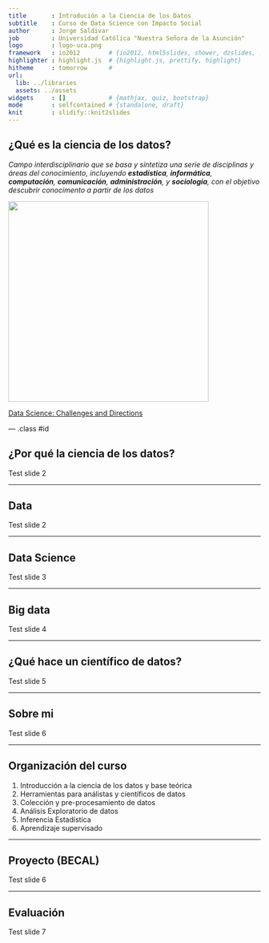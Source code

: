 ```yaml
---
title       : Introdución a la Ciencia de los Datos
subtitle    : Curso de Data Science con Impacto Social
author      : Jorge Saldivar
job         : Universidad Católica "Nuestra Señora de la Asunción"
logo        : logo-uca.png
framework   : io2012        # {io2012, html5slides, shower, dzslides, ...}
highlighter : highlight.js  # {highlight.js, prettify, highlight}
hitheme     : tomorrow      # 
url:
  lib: ../libraries
  assets: ../assets
widgets     : []            # {mathjax, quiz, bootstrap}
mode        : selfcontained # {standalone, draft}
knit        : slidify::knit2slides
---
```


## ¿Qué es la ciencia de los datos?

_Campo interdisciplinario que se basa y sintetiza una serie de disciplinas y áreas del conocimiento, incluyendo **estadística**, **informática**, **computación**, **comunicación**, **administración**, y **sociología**, con el objetivo descubrir conocimento a partir de los datos_

<img class=center src="../assets/img/data_science.jpg" height=400 />

[Data Science: Challenges and Directions](https://cacm.acm.org/magazines/2017/8/219605-data-science/fulltext)

--- .class #id 

## ¿Por qué la ciencia de los datos?

Test slide 2

---

## Data

Test slide 2

---

## Data Science

Test slide 3

---

## Big data

Test slide 4

---

## ¿Qué hace un científico de datos?

Test slide 5

---

## Sobre mi

Test slide 6

---

## Organización del curso

1. Introducción a la ciencia de los datos y base teórica
2. Herramientas para análistas y científicos de datos
3. Colección y pre-procesamiento de datos
4. Análisis Exploratorio de datos
5. Inferencia Estadística
6. Aprendizaje supervisado

---

## Proyecto (BECAL)

Test slide 6

---

## Evaluación

Test slide 7